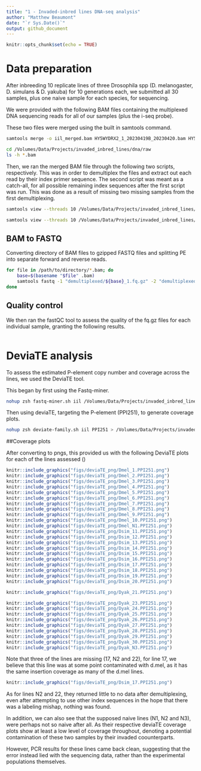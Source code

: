 ```yaml
---
title: "1 - Invaded-inbred lines DNA-seq analysis"
author: "Matthew Beaumont"
date: "`r Sys.Date()`"
output: github_document
---
```


```r
knitr::opts_chunk$set(echo = TRUE)
```

# Data preparation

After inbreeding 10 replicate lines of three Drosophila spp (D. melanogaster, D. simulans & D. yakuba) for 10 generations each, we submitted all 30 samples, plus one naive sample for each species, for sequencing.

We were provided with the following BAM files containing the multiplexed DNA sequencing reads for all of our samples (plus the i-seq probe).

These two files were merged using the built in samtools command.

```bash
samtools merge -o iil_merged.bam HY5WYDRX2_1_20230419B_20230420.bam HY5WYDRX2_2_20230419B_20230420.bam

```

```bash
cd /Volumes/Data/Projects/invaded_inbred_lines/dna/raw
ls -h *.bam

```

Then, we ran the merged BAM file through the following two scripts, respectively. This was in order to demultiplex the files and extract out each read by their index primer sequence. 
The second script was meant as a catch-all, for all possible remaining index sequences after the first script was run. This was done as a result of missing two missing samples from the first demultiplexing.

```bash
samtools view --threads 10 /Volumes/Data/Projects/invaded_inbred_lines/dna/raw/iil_merged.bam | paste -d "|" - - | tee >(grep BC:Z:ATCACG |tr "|" "\n" | samtools view --threads 2 -b > /Volumes/Data/Projects/invaded_inbred_lines/dna/raw/demultiplexed/Dmel_1.bam) >(grep BC:Z:CGATGT |tr "|" "\n" | samtools view --threads 2 -b > /Volumes/Data/Projects/invaded_inbred_lines/dna/raw/demultiplexed/Dmel_2.bam) >(grep BC:Z:TTAGGC |tr "|" "\n" | samtools view --threads 2 -b > /Volumes/Data/Projects/invaded_inbred_lines/dna/raw/demultiplexed/Dmel_3.bam) >(grep BC:Z:TGACCA |tr "|" "\n" | samtools view --threads 2 -b > /Volumes/Data/Projects/invaded_inbred_lines/dna/raw/demultiplexed/Dmel_4.bam) >(grep BC:Z:ACAGTG |tr "|" "\n" | samtools view --threads 2 -b > /Volumes/Data/Projects/invaded_inbred_lines/dna/raw/demultiplexed/Dmel_5.bam) >(grep BC:Z:GCCAAT |tr "|" "\n" | samtools view --threads 2 -b > /Volumes/Data/Projects/invaded_inbred_lines/dna/raw/demultiplexed/Dmel_6.bam) >(grep BC:Z:CAGATC |tr "|" "\n" | samtools view --threads 2 -b > /Volumes/Data/Projects/invaded_inbred_lines/dna/raw/demultiplexed/Dmel_7.bam) >(grep BC:Z:ACTTGA |tr "|" "\n" | samtools view --threads 2 -b > /Volumes/Data/Projects/invaded_inbred_lines/dna/raw/demultiplexed/Dmel_8.bam) >(grep BC:Z:GATCAG |tr "|" "\n" | samtools view --threads 2 -b > /Volumes/Data/Projects/invaded_inbred_lines/dna/raw/demultiplexed/Dmel_9.bam) >(grep BC:Z:TAGCTT |tr "|" "\n" | samtools view --threads 2 -b > /Volumes/Data/Projects/invaded_inbred_lines/dna/raw/demultiplexed/Dmel_10.bam) >(grep BC:Z:GGCTAC |tr "|" "\n" | samtools view --threads 2 -b > /Volumes/Data/Projects/invaded_inbred_lines/dna/raw/demultiplexed/Dsim_11.bam) >(grep BC:Z:CTTGTA |tr "|" "\n" | samtools view --threads 2 -b > /Volumes/Data/Projects/invaded_inbred_lines/dna/raw/demultiplexed/Dsim_12.bam) >(grep BC:Z:AGTCAA |tr "|" "\n" | samtools view --threads 2 -b > /Volumes/Data/Projects/invaded_inbred_lines/dna/raw/demultiplexed/Dsim_13.bam) >(grep BC:Z:AGTTCC |tr "|" "\n" | samtools view --threads 2 -b > /Volumes/Data/Projects/invaded_inbred_lines/dna/raw/demultiplexed/Dsim_14.bam) >(grep BC:Z:ATGTCA |tr "|" "\n" | samtools view --threads 2 -b > /Volumes/Data/Projects/invaded_inbred_lines/dna/raw/demultiplexed/Dsim_15.bam) >(grep BC:Z:CCGTCC |tr "|" "\n" | samtools view --threads 2 -b > /Volumes/Data/Projects/invaded_inbred_lines/dna/raw/demultiplexed/Dsim_16.bam) >(grep BC:Z:GTAGAG |tr "|" "\n" | samtools view --threads 2 -b > /Volumes/Data/Projects/invaded_inbred_lines/dna/raw/demultiplexed/Dsim_17.bam) >(grep BC:Z:GTCCGC |tr "|" "\n" | samtools view --threads 2 -b > /Volumes/Data/Projects/invaded_inbred_lines/dna/raw/demultiplexed/Dsim_18.bam) >(grep BC:Z:GTGAAA |tr "|" "\n" | samtools view --threads 2 -b > /Volumes/Data/Projects/invaded_inbred_lines/dna/raw/demultiplexed/Dsim_19.bam) >(grep BC:Z:GTGGCC |tr "|" "\n" | samtools view --threads 2 -b > /Volumes/Data/Projects/invaded_inbred_lines/dna/raw/demultiplexed/Dsim_20.bam) >(grep BC:Z:GTTTCG |tr "|" "\n" | samtools view --threads 2 -b > /Volumes/Data/Projects/invaded_inbred_lines/dna/raw/demultiplexed/Dyak_21.bam) >(grep BC:Z:CGTACG |tr "|" "\n" | samtools view --threads 2 -b > /Volumes/Data/Projects/invaded_inbred_lines/dna/raw/demultiplexed/Dyak_22.bam) >(grep BC:Z:GAGTGG |tr "|" "\n" | samtools view --threads 2 -b > /Volumes/Data/Projects/invaded_inbred_lines/dna/raw/demultiplexed/Dyak_23.bam) >(grep BC:Z:GGTAGC |tr "|" "\n" | samtools view --threads 2 -b > /Volumes/Data/Projects/invaded_inbred_lines/dna/raw/demultiplexed/Dyak_24.bam) >(grep BC:Z:ACTGAT |tr "|" "\n" | samtools view --threads 2 -b > /Volumes/Data/Projects/invaded_inbred_lines/dna/raw/demultiplexed/Dyak_25.bam) >(grep BC:Z:ATGAGC |tr "|" "\n" | samtools view --threads 2 -b > /Volumes/Data/Projects/invaded_inbred_lines/dna/raw/demultiplexed/Dyak_26.bam) >(grep BC:Z:ATTCCT |tr "|" "\n" | samtools view --threads 2 -b > /Volumes/Data/Projects/invaded_inbred_lines/dna/raw/demultiplexed/Dyak_27.bam) >(grep BC:Z:CAAAAG |tr "|" "\n" | samtools view --threads 2 -b > /Volumes/Data/Projects/invaded_inbred_lines/dna/raw/demultiplexed/Dyak_28.bam) >(grep BC:Z:CAACTA |tr "|" "\n" | samtools view --threads 2 -b > /Volumes/Data/Projects/invaded_inbred_lines/dna/raw/demultiplexed/Dyak_29.bam) >(grep BC:Z:CACCGG |tr "|" "\n" | samtools view --threads 2 -b > /Volumes/Data/Projects/invaded_inbred_lines/dna/raw/demultiplexed/Dyak_30.bam) >(grep BC:Z:CACGAT |tr "|" "\n" | samtools view --threads 2 -b > /Volumes/Data/Projects/invaded_inbred_lines/dna/raw/demultiplexed/Dmel_N1.bam) >(grep BC:Z:CACTCA |tr "|" "\n" | samtools view --threads 2 -b > /Volumes/Data/Projects/invaded_inbred_lines/dna/raw/demultiplexed/Dsim_N2.bam) >(grep BC:Z:CAGGCG |tr "|" "\n" | samtools view --threads 2 -b > /Volumes/Data/Projects/invaded_inbred_lines/dna/raw/demultiplexed/Dyak_N3.bam) >(grep BC:Z:CATTTT |tr "|" "\n" | samtools view --threads 2 -b > /Volumes/Data/Projects/invaded_inbred_lines/dna/raw/demultiplexed/Dere_A2.bam) >(grep BC:Z:GGGGGG |tr "|" "\n" | samtools view --threads 2 -b > /Volumes/Data/Projects/invaded_inbred_lines/dna/raw/demultiplexed/GGGGGG.bam) | grep BC:Z:NNNNNN |tr "|" "\n" | samtools view --threads 2 -b > /Volumes/Data/Projects/invaded_inbred_lines/dna/raw/demultiplexed/NNNNNN.bam

samtools view --threads 10 /Volumes/Data/Projects/invaded_inbred_lines/dna/raw/HY5WYDRX2_1_20230419B_20230420.bam | paste -d "|" - - | tee   >(grep BC:Z:CATGGC |tr "|" "\n" | samtools view --threads 2 -b > /Volumes/Data/Projects/invaded_inbred_lines/dna/raw/output/primer34.bam) >(grep BC:Z:CCAACA |tr "|" "\n" | samtools view --threads 2 -b > /Volumes/Data/Projects/invaded_inbred_lines/dna/raw/output/primer36.bam) >(grep BC:Z:TAATCG |tr "|" "\n" | samtools view --threads 2 -b > /Volumes/Data/Projects/invaded_inbred_lines/dna/raw/output/primer42.bam) >(grep BC:Z:CGGAAT |tr "|" "\n" | samtools view --threads 2 -b > /Volumes/Data/Projects/invaded_inbred_lines/dna/raw/output/primer37.bam) >(grep BC:Z:CTAGCT |tr "|" "\n" | samtools view --threads 2 -b > /Volumes/Data/Projects/invaded_inbred_lines/dna/raw/output/primer38.bam) >(grep BC:Z:CTATAC |tr "|" "\n" | samtools view --threads 2 -b > /Volumes/Data/Projects/invaded_inbred_lines/dna/raw/output/primer39.bam) >(grep BC:Z:GTGATC |tr "|" "\n" | samtools view --threads 2 -b > /Volumes/Data/Projects/invaded_inbred_lines/dna/raw/output/primer40.bam) >(grep BC:Z:GACGAC |tr "|" "\n" | samtools view --threads 2 -b > /Volumes/Data/Projects/invaded_inbred_lines/dna/raw/output/primer41.bam) >(grep BC:Z:TACAGC |tr "|" "\n" | samtools view --threads 2 -b > /Volumes/Data/Projects/invaded_inbred_lines/dna/raw/output/primer43.bam) >(grep BC:Z:TATAAT |tr "|" "\n" | samtools view --threads 2 -b > /Volumes/Data/Projects/invaded_inbred_lines/dna/raw/output/primer44.bam) >(grep BC:Z:TCATTC |tr "|" "\n" | samtools view --threads 2 -b > /Volumes/Data/Projects/invaded_inbred_lines/dna/raw/output/primer45.bam) >(grep BC:Z:TCCCGA |tr "|" "\n" | samtools view --threads 2 -b > /Volumes/Data/Projects/invaded_inbred_lines/dna/raw/output/primer46.bam) >(grep BC:Z:TCGAAG |tr "|" "\n" | samtools view --threads 2 -b > /Volumes/Data/Projects/invaded_inbred_lines/dna/raw/output/primer47.bam) >(grep BC:Z:TCGGCA |tr "|" "\n" | samtools view --threads 2 -b > /Volumes/Data/Projects/invaded_inbred_lines/dna/raw/output/primer48.bam)

```

## BAM to FASTQ

Converting directory of BAM files to gzipped FASTQ files and splitting PE into separate forward and reverse reads.

``` bash
for file in /path/to/directory/*.bam; do
    base=$(basename "$file" .bam)
    samtools fastq -1 "demultiplexed/${base}_1.fq.gz" -2 "demultiplexed/${base}_2.fq.gz" -0 /dev/null -s /dev/null -n "$file"
done

```

## Quality control

We then ran the fastQC tool to assess the quality of the fq.gz files for each individual sample, granting the following results.

``` bash


```

# DeviaTE analysis

To assess the estimated P-element copy number and coverage across the lines, we used the DeviaTE tool. 


This began by first using the Fastq-miner.

``` bash
nohup zsh fastq-miner.sh iil /Volumes/Data/Projects/invaded_inbred_lines/dna/raw/output/FastQ > /Volumes/Data/Projects/invaded_inbred_lines/logs/IIlines.log &

```

Then using deviaTE, targeting the P-element (PPI251), to generate coverage plots.

``` bash
nohup zsh deviate-family.sh iil PPI251 > /Volumes/Data/Projects/invaded_inbred_lines/logs/IIlines.log &

```

##Coverage plots

After converting to pngs, this provided us with the following DeviaTE plots for each of the lines assessed ()

```R

knitr::include_graphics("figs/deviaTE_png/Dmel_1.PPI251.png")
knitr::include_graphics("figs/deviaTE_png/Dmel_2.PPI251.png")
knitr::include_graphics("figs/deviaTE_png/Dmel_3.PPI251.png")
knitr::include_graphics("figs/deviaTE_png/Dmel_4.PPI251.png")
knitr::include_graphics("figs/deviaTE_png/Dmel_5.PPI251.png")
knitr::include_graphics("figs/deviaTE_png/Dmel_6.PPI251.png")
knitr::include_graphics("figs/deviaTE_png/Dmel_7.PPI251.png")
knitr::include_graphics("figs/deviaTE_png/Dmel_8.PPI251.png")
knitr::include_graphics("figs/deviaTE_png/Dmel_9.PPI251.png")
knitr::include_graphics("figs/deviaTE_png/Dmel_10.PPI251.png")
knitr::include_graphics("figs/deviaTE_png/Dmel_N1.PPI251.png")
knitr::include_graphics("figs/deviaTE_png/Dsim_11.PPI251.png")
knitr::include_graphics("figs/deviaTE_png/Dsim_12.PPI251.png")
knitr::include_graphics("figs/deviaTE_png/Dsim_13.PPI251.png")
knitr::include_graphics("figs/deviaTE_png/Dsim_14.PPI251.png")
knitr::include_graphics("figs/deviaTE_png/Dsim_15.PPI251.png")
knitr::include_graphics("figs/deviaTE_png/Dsim_16.PPI251.png")
knitr::include_graphics("figs/deviaTE_png/Dsim_17.PPI251.png")
knitr::include_graphics("figs/deviaTE_png/Dsim_18.PPI251.png")
knitr::include_graphics("figs/deviaTE_png/Dsim_19.PPI251.png")
knitr::include_graphics("figs/deviaTE_png/Dsim_20.PPI251.png")

knitr::include_graphics("figs/deviaTE_png/Dyak_21.PPI251.png")

knitr::include_graphics("figs/deviaTE_png/Dyak_23.PPI251.png")
knitr::include_graphics("figs/deviaTE_png/Dyak_24.PPI251.png")
knitr::include_graphics("figs/deviaTE_png/Dyak_25.PPI251.png")
knitr::include_graphics("figs/deviaTE_png/Dyak_26.PPI251.png")
knitr::include_graphics("figs/deviaTE_png/Dyak_27.PPI251.png")
knitr::include_graphics("figs/deviaTE_png/Dyak_28.PPI251.png")
knitr::include_graphics("figs/deviaTE_png/Dyak_29.PPI251.png")
knitr::include_graphics("figs/deviaTE_png/Dyak_30.PPI251.png")
knitr::include_graphics("figs/deviaTE_png/Dyak_N3.PPI251.png")

```

Note that three of the lines are missing (17, N2 and 22), for line 17, we believe that this line was at some point contaminated with d.mel, as it has the same insertion coverage as many of the d.mel lines.

```R

knitr::include_graphics("figs/deviaTE_png/Dsim_17.PPI251.png")

```

As for lines N2 and 22, they returned little to no data after demultiplexing, even after attempting to use other index sequences in the hope that there was a labeling mishap, nothing was found. 

In addition, we can also see that the supposed naive lines (N1, N2 and N3), were perhaps not so naive after all. As their respective deviaTE coverage plots show at least a low level of coverage throughout, denoting a potential contamination of these two samples by their invaded coounterparts. 

However, PCR results for these lines came back clean, suggesting that the error instead lied with the sequencing data, rather than the experimental populations themselves.

